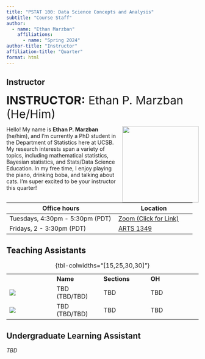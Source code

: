 ```yaml
---
title: "PSTAT 100: Data Science Concepts and Analysis"
subtitle: "Course Staff"
author:
  - name: "Ethan Marzban"
    affiliations:
      - name: "Spring 2024"
author-title: "Instructor"
affiliation-title: "Quarter"
format: html
---
```


::: panel-tabset
## Instructor

[**INSTRUCTOR:** Ethan P. Marzban (He/Him)]{style="font-size:30px"}

![](../Images/Profiles/Ethan.jpg){style="float:right;padding: 0 0 0 10px;" width="200"}

Hello! My name is **Ethan P. Marzban** (he/him), and I'm currently a PhD student in the Department of Statistics here at UCSB. My research interests span a variety of topics, including mathematical statistics, Bayesian statistics, and Stats/Data Science Education. In my free time, I enjoy playing the piano, drinking boba, and talking about cats. I'm super excited to be your instructor this quarter!

| Office hours | Location |
|--------------|----------|
| Tuesdays, 4:30pm - 5:30pm (PDT) | <a href="https://ucsb.zoom.us/j/85861759961?pwd=czZwdzZwZjcxbVZ2MkVaRjBtS1U3UT09" target="_blank">Zoom (Click for Link)</a> |
| Fridays, 2 - 3:30pm (PDT)  | <a href="https://www.map.ucsb.edu/?id=1982#!m/618873?s/arts" target="_blank">ARTS 1349</a>      |

## Teaching Assistants

|                                          |               |              |        |
|------------------|------------------|------------------|-------------------|
|                                          | **Name**      | **Sections** | **OH** |
| ![](../Images/Profiles/placeholder2.png) | TBD (TBD/TBD) | TBD          | TBD    |
| ![](../Images/Profiles/placeholder2.png) | TBD (TBD/TBD) | TBD          | TBD    |

: {tbl-colwidths="\[15,25,30,30\]"}

## Undergraduate Learning Assistant

_TBD_

:::
